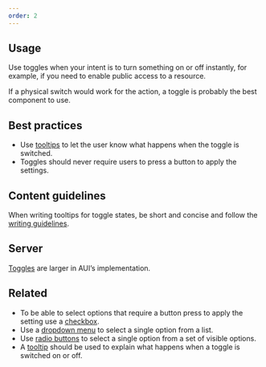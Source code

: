 ```yaml
---
order: 2
---
```


## Usage

Use toggles when your intent is to turn something on or off instantly, for example, if you need to enable public access to a resource.

If a physical switch would work for the action, a toggle is probably the best component to use.

## Best practices

- Use [tooltips](/components/tooltip) to let the user know what happens when the toggle is switched.
- Toggles should never require users to press a button to apply the settings.

## Content guidelines

When writing tooltips for toggle states, be short and concise and follow the [writing guidelines](/content/writing-style).

## Server

[Toggles](https://docs.atlassian.com/aui/latest/docs/toggle-button.html) are larger in AUI’s implementation.

## Related

- To be able to select options that require a button press to apply the setting use a [checkbox](/components/checkbox).
- Use a [dropdown menu](/components/dropdown-menu) to select a single option from a list.
- Use [radio buttons](/components/radio) to select a single option from a set of visible options.
- A [tooltip](/components/tooltip) should be used to explain what happens when a toggle is switched on or off.
